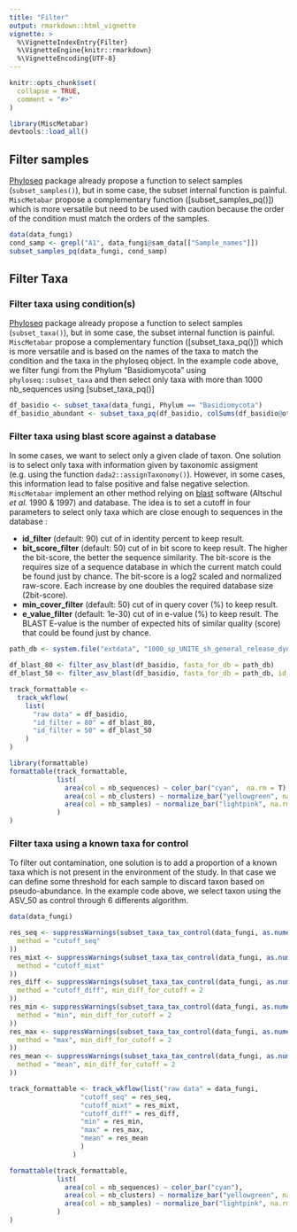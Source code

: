 ```yaml
---
title: "Filter"
output: rmarkdown::html_vignette
vignette: >
  %\VignetteIndexEntry{Filter}
  %\VignetteEngine{knitr::rmarkdown}
  %\VignetteEncoding{UTF-8}
---
```


```r
knitr::opts_chunk$set(
  collapse = TRUE,
  comment = "#>"
)
```

```r
library(MiscMetabar)
devtools::load_all()
```

## Filter samples

[Phyloseq](https://joey711.github.io/phyloseq/) package already propose a function to select samples (`subset_samples()`), but in some case, the subset internal function is painful. `MiscMetabar` propose a complementary function ([subset_samples_pq()]) which is more versatile but need to be used with caution because the order of the condition must match the orders of the samples.

```r
data(data_fungi)
cond_samp <- grepl("A1", data_fungi@sam_data[["Sample_names"]])
subset_samples_pq(data_fungi, cond_samp)
```

## Filter Taxa

### Filter taxa using condition(s)

[Phyloseq](https://joey711.github.io/phyloseq/) package already propose a function to select samples (`subset_taxa()`), but in some case, the subset internal function is painful. `MiscMetabar` propose a complementary function ([subset_taxa_pq()]) which is more versatile and is based on the names of the taxa to match the condition and the taxa in the phyloseq object. In the example code above, we filter fungi from the Phylum "Basidiomycota" using `phyloseq::subset_taxa` and then select only taxa with more than 1000 nb_sequences using [subset_taxa_pq()]

```r
df_basidio <- subset_taxa(data_fungi, Phylum == "Basidiomycota")
df_basidio_abundant <- subset_taxa_pq(df_basidio, colSums(df_basidio@otu_table) > 1000)
```

### Filter taxa using blast score against a database

In some cases, we want to select only a given clade of taxon. One solution is to select only taxa with information given by taxonomic assigment (e.g. using the function `dada2::assignTaxonomy()`). However, in some cases, this information lead to false positive and false negative selection. `MiscMetabar` implement an other method relying on [blast](https://blast.ncbi.nlm.nih.gov/) software (Altschul *et al.* 1990 & 1997) and database. The idea is to set a cutoff in four parameters to select only taxa which are close enough to sequences in the database : 

- **id_filter** (default: 90) cut of in identity percent to keep result.
- **bit_score_filter** (default: 50) cut of in bit score to keep result. The higher the bit-score, the better the sequence similarity. The bit-score is the requires size of a sequence database in which the current match could be found just by chance. The bit-score is a log2 scaled and normalized raw-score. Each increase by one doubles the required database size (2bit-score).
- **min_cover_filter** (default: 50) cut of in query cover (%) to keep result.
- **e_value_filter** (default: 1e-30)  cut of in e-value (%) to keep result. The BLAST E-value is the number of expected hits of similar quality (score) that could be found just by chance.

```r
path_db <- system.file("extdata", "1000_sp_UNITE_sh_general_release_dynamic.fasta", package = "MiscMetabar", mustWork = TRUE)

df_blast_80 <- filter_asv_blast(df_basidio, fasta_for_db = path_db)
df_blast_50 <- filter_asv_blast(df_basidio, fasta_for_db = path_db, id_filter = 50, e_value_filter = 10, bit_score_filter = 20, min_cover_filter = 20)

track_formattable <-
  track_wkflow(
    list(
      "raw data" = df_basidio,
      "id_filter = 80" = df_blast_80,
      "id_filter = 50" = df_blast_50
    )
)
```

```r
library(formattable)
formattable(track_formattable, 
            list(
              area(col = nb_sequences) ~ color_bar("cyan",  na.rm = T),
              area(col = nb_clusters) ~ normalize_bar("yellowgreen", na.rm = TRUE, min = 0.3),
              area(col = nb_samples) ~ normalize_bar("lightpink", na.rm = TRUE, min = 0.3)
            )
)
```

### Filter taxa using a known taxa for control 

To filter out contamination, one solution is to add a proportion of a known taxa which is not present in the environment of the study. In that case we can define some threshold for each sample to discard taxon based on pseudo-abundance. In the example code above, we select taxon using the ASV_50 as control through 6 differents algorithm.

```r
data(data_fungi)

res_seq <- suppressWarnings(subset_taxa_tax_control(data_fungi, as.numeric(data_fungi@otu_table[, 50]),
  method = "cutoff_seq"
))
res_mixt <- suppressWarnings(subset_taxa_tax_control(data_fungi, as.numeric(data_fungi@otu_table[, 50]),
  method = "cutoff_mixt"
))
res_diff <- suppressWarnings(subset_taxa_tax_control(data_fungi, as.numeric(data_fungi@otu_table[, 50]),
  method = "cutoff_diff", min_diff_for_cutoff = 2
))
res_min <- suppressWarnings(subset_taxa_tax_control(data_fungi, as.numeric(data_fungi@otu_table[, 50]),
  method = "min", min_diff_for_cutoff = 2
))
res_max <- suppressWarnings(subset_taxa_tax_control(data_fungi, as.numeric(data_fungi@otu_table[, 50]),
  method = "max", min_diff_for_cutoff = 2
))
res_mean <- suppressWarnings(subset_taxa_tax_control(data_fungi, as.numeric(data_fungi@otu_table[, 50]),
  method = "mean", min_diff_for_cutoff = 2
))
```

```r
track_formattable <- track_wkflow(list("raw data" = data_fungi, 
                  "cutoff_seq" = res_seq, 
                  "cutoff_mixt" = res_mixt,
                  "cutoff_diff" = res_diff,
                  "min" = res_min,
                  "max" = res_max,
                  "mean" = res_mean
                  )
                )

formattable(track_formattable, 
            list(
              area(col = nb_sequences) ~ color_bar("cyan"),
              area(col = nb_clusters) ~ normalize_bar("yellowgreen", na.rm = TRUE, min = 0.3),
              area(col = nb_samples) ~ normalize_bar("lightpink", na.rm = TRUE)
            )
)
```
